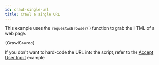 ```yaml
---
id: crawl-single-url
title: Crawl a single URL
---
```



This example uses the <VersionedApiLink apiPath="utils/function/requestAsBrowser">`requestAsBrowser()`</VersionedApiLink>
function to grab the HTML of a web page.

<CodeBlock className="language-js">
	{CrawlSource}
</CodeBlock>

If you don't want to hard-code the URL into the script, refer to the [Accept User Input](./basic/accept-user-input) example.
